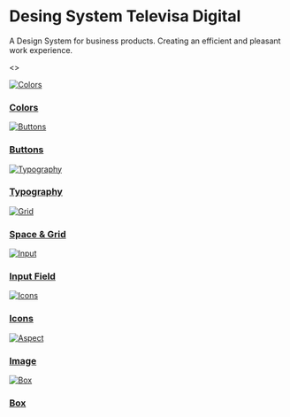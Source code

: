 
<Meta title="Home" />

<style>{`
    h1{
        text-align: center;
    }
    p {
        text-align: center;
        font-size: 12px;
    }
  .Options {
        display: grid;
        gap: 20px 10px;
        grid-template-columns: repeat(2, 45%);
        grid-template-rows: repeat(4, minmax(120px, 1fr));
        justify-content: center;
        width: 100%;
        align-items: center;
        margin: 15px auto;
  }
  .OptionHome{
        display: block;
        text-align: left;
        border: solid 1px;
        border-color: #cccccc;
        background-color: #ffffff;
        height: 100%;
        min-height: 100px;     
  }

  a:hover {
            box-shadow: 0 0 11px rgba(33, 33, 33, 0.2);
        }

    .OptionCaption{
        display: block;
        padding: 6px;
        max-height: 24px;
        height: auto;
        overflow: hidden;
    }

    .OptionTitle{
        font-size: 12px;
        font-weight: bold;
        color: #121212;
        line-height: 14px;
    }

    @media (min-width: 1024px){
        .Options {
        display: grid;
        gap: 20px 30px;
        margin: 24px auto;
        grid-template-columns: repeat(3, 30%);
        grid-template-rows: repeat(3, 30%);
        justify-content: center;
        width: 100%;
        align-items: center;
       } 
    }

`}</style>

# Desing System Televisa Digital

A Design System for business products. Creating an efficient and pleasant work experience.

<>
<div class="Options">
    <a class="OptionHome" href="/?path=/story/desing-system-atoms-color--color">
    <img class="imagen" src={colors} alt="Colors" />
    <div class="OptionCaption">
    <h3 class="OptionTitle">Colors</h3>
    </div>
    </a>
    <a class="OptionHome" href="/?path=/story/desing-system-atoms-buttons--button">
    <img class="imagen" src={button} alt="Buttons" />
    <div class="OptionCaption">
    <h3 class="OptionTitle">Buttons</h3>
    </div>
    </a>
    <a class="OptionHome" href="/?path=/story/desing-system-atoms-typography--title">
    <img class="imagen" src={typo} alt="Typography" />
    <div class="OptionCaption">
    <h3 class="OptionTitle">Typography</h3>
    </div>
    </a>
    <a class="OptionHome" href="/?path=/story/space-grid--page">
    <img class="imagen" src={spaces} alt="Grid" />
    <div class="OptionCaption">
    <h3 class="OptionTitle">Space & Grid</h3>
    </div>
    </a>
    <a class="OptionHome" href="/?path=/story/desing-system-atoms-inputs--inputs">
    <img class="imagen" src={inputs} alt="Input" />
    <div class="OptionCaption">
    <h3 class="OptionTitle">Input Field</h3>
    </div>
    </a>
    <a class="OptionHome" href="/?path=/story/desing-system-atoms-icons--icons">
    <img class="imagen" src={icons} alt="Icons" />
    <div class="OptionCaption">
    <h3 class="OptionTitle">Icons</h3>
    </div>
    </a>
    <a class="OptionHome" href="/?path=/story/image--page">
    <img class="imagen" src={aspect} alt="Aspect" />
    <div class="OptionCaption">
    <h3 class="OptionTitle">Image</h3>
    </div>
    </a>
    <a class="OptionHome" href="/?path=/story/desing-system-atoms-box--box">
    <img class="imagen" src={box} alt="Box" />
    <div class="OptionCaption">
    <h3 class="OptionTitle">Box</h3>
    </div>
    </a>
</div>
</>

